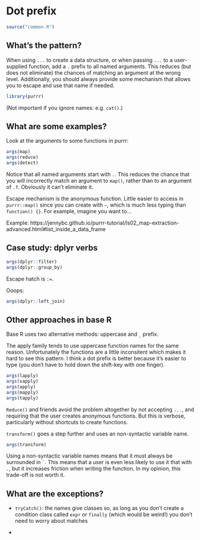 # Dot prefix {#dots-prefix}

```r
source("common.R")
```

## What's the pattern?

When using `...` to create a data structure, or when passing `...` to a user-supplied function, add a `.` prefix to all named arguments. This reduces (but does not eliminate) the chances of matching an argument at the wrong level. Additionally, you should always provide some mechanism that allows you to escape and use that name if needed.

```r
library(purrr)
```

(Not important if you ignore names: e.g. `cat()`.)

## What are some examples?

Look at the arguments to some functions in purrr:

```r
args(map)
args(reduce)
args(detect)
```

Notice that all named arguments start with `.`. This reduces the chance that you will incorrectly match an argument to `map()`, rather than to an argument of `.f`. Obviously it can't eliminate it.

Escape mechanism is the anonymous function. Little easier to access in `purrr::map()` since you can create with `~`, which is much less typing than `function() {}`. For example, imagine you want to...

Example: https://jennybc.github.io/purrr-tutorial/ls02_map-extraction-advanced.html#list_inside_a_data_frame

## Case study: dplyr verbs

```r
args(dplyr::filter)
args(dplyr::group_by)
```

Escape hatch is `:=`.

Ooops:

```r
args(dplyr::left_join)
```

## Other approaches in base R

Base R uses two alternative methods: uppercase and `_` prefix.

The apply family tends to use uppercase function names for the same reason. Unfortunately the functions are a little inconsitent which makes it hard to see this pattern. I think a dot prefix is better because it's easier to type (you don't have to hold down the shift-key with one finger).

```r
args(lapply)
args(sapply)
args(apply)
args(mapply)
args(tapply)
```

`Reduce()` and friends avoid the problem altogether by not accepting `...`, and requiring that the user creates anonymous functions. But this is verbose, particularly without shortcuts to create functions.

`transform()` goes a step further and uses an non-syntactic variable name.

```r
args(transform)
```

Using a non-syntactic variable names means that it must always be surrounded in `` ` ``.  This means that a user is even less likely to use it that with `.`, but it increases friction when writing the function. In my opinion, this trade-off is not worth it.

## What are the exceptions?

*  `tryCatch()`: the names give classes so, as long as you don't create a 
    condition class called `expr` or `finally` (which would be weird!) you
    don't need to worry about matches

*   